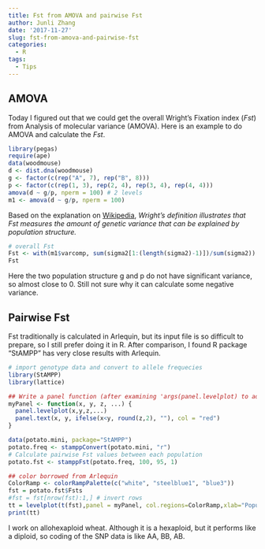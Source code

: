 ```yaml
---
title: Fst from AMOVA and pairwise Fst
author: Junli Zhang
date: '2017-11-27'
slug: fst-from-amova-and-pairwise-fst
categories:
  - R
tags:
  - Tips
---
```


## AMOVA
Today I figured out that we could get the overall Wright’s Fixation index (*Fst*) from Analysis of molecular variance (AMOVA). Here is an example to do AMOVA and calculate the *Fst*.

```r
library(pegas)
require(ape)
data(woodmouse)
d <- dist.dna(woodmouse)
g <- factor(c(rep("A", 7), rep("B", 8)))
p <- factor(c(rep(1, 3), rep(2, 4), rep(3, 4), rep(4, 4)))
amova(d ~ g/p, nperm = 100) # 2 levels
m1 <- amova(d ~ g/p, nperm = 100)
```

Based on the explanation on [Wikipedia](https://en.wikipedia.org/wiki/Fixation_index), *Wright's definition illustrates that Fst measures the amount of genetic variance that can be explained by population structure.*

```r
# overall Fst
Fst <- with(m1$varcomp, sum(sigma2[1:(length(sigma2)-1)])/sum(sigma2))
Fst
```

Here the two population structure g and p do not have significant variance, so almost close to 0. Still not sure why it can calculate some negative variance.

## Pairwise Fst
Fst traditionally is calculated in Arlequin, but its input file is so difficult to prepare, so I still prefer doing it in R. After comparison, I found R package "StAMPP" has very close results with Arlequin.

```r
# import genotype data and convert to allele frequecies
library(StAMPP)
library(lattice)

## Write a panel function (after examining 'args(panel.levelplot) to add text in the plot
myPanel <- function(x, y, z, ...) {
  panel.levelplot(x,y,z,...)
  panel.text(x, y, ifelse(x<y, round(z,2), ""), col = "red")
}

data(potato.mini, package="StAMPP")
potato.freq <- stamppConvert(potato.mini, "r")
# Calculate pairwise Fst values between each population
potato.fst <- stamppFst(potato.freq, 100, 95, 1)

## color borrowed from Arlequin
ColorRamp <- colorRampPalette(c("white", "steelblue1", "blue3"))
fst = potato.fst$Fsts
#fst = fst[nrow(fst):1,] # invert rows
tt = levelplot(t(fst),panel = myPanel, col.regions=ColorRamp,xlab="Population",ylab="Population",main="Pairwise Fst")
print(tt)
```

I work on allohexaploid wheat. Although it is a hexaploid, but it performs like a diploid, so coding of the SNP data is like AA, BB, AB.